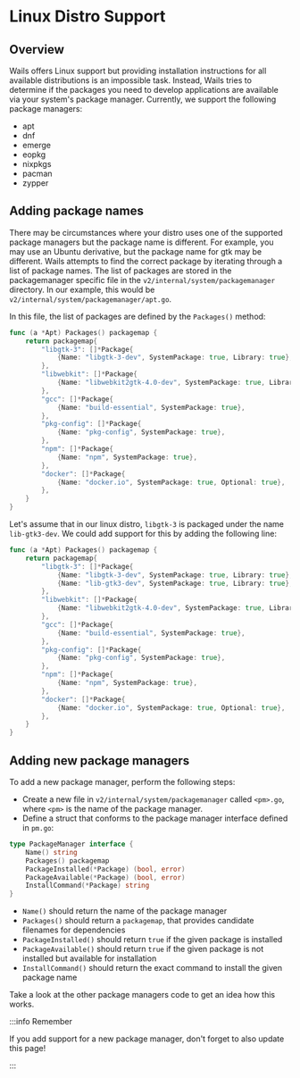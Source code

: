 # Linux Distro Support

## Overview

Wails offers Linux support but providing installation instructions for all available distributions is an impossible task. Instead, Wails tries to determine if the packages you need to develop applications are available via your system's package manager. Currently, we support the following package managers:

- apt
- dnf
- emerge
- eopkg
- nixpkgs
- pacman
- zypper

## Adding package names

There may be circumstances where your distro uses one of the supported package managers but the package name is different. For example, you may use an Ubuntu derivative, but the package name for gtk may be different. Wails attempts to find the correct package by iterating through a list of package names. The list of packages are stored in the packagemanager specific file in the `v2/internal/system/packagemanager` directory. In our example, this would be `v2/internal/system/packagemanager/apt.go`.

In this file, the list of packages are defined by the `Packages()` method:

```go
func (a *Apt) Packages() packagemap {
    return packagemap{
        "libgtk-3": []*Package{
            {Name: "libgtk-3-dev", SystemPackage: true, Library: true},
        },
        "libwebkit": []*Package{
            {Name: "libwebkit2gtk-4.0-dev", SystemPackage: true, Library: true},
        },
        "gcc": []*Package{
            {Name: "build-essential", SystemPackage: true},
        },
        "pkg-config": []*Package{
            {Name: "pkg-config", SystemPackage: true},
        },
        "npm": []*Package{
            {Name: "npm", SystemPackage: true},
        },
        "docker": []*Package{
            {Name: "docker.io", SystemPackage: true, Optional: true},
        },
    }
}
```

Let's assume that in our linux distro, `libgtk-3` is packaged under the name `lib-gtk3-dev`. We could add support for this by adding the following line:

```go {5}
func (a *Apt) Packages() packagemap {
    return packagemap{
        "libgtk-3": []*Package{
            {Name: "libgtk-3-dev", SystemPackage: true, Library: true},
            {Name: "lib-gtk3-dev", SystemPackage: true, Library: true},
        },
        "libwebkit": []*Package{
            {Name: "libwebkit2gtk-4.0-dev", SystemPackage: true, Library: true},
        },
        "gcc": []*Package{
            {Name: "build-essential", SystemPackage: true},
        },
        "pkg-config": []*Package{
            {Name: "pkg-config", SystemPackage: true},
        },
        "npm": []*Package{
            {Name: "npm", SystemPackage: true},
        },
        "docker": []*Package{
            {Name: "docker.io", SystemPackage: true, Optional: true},
        },
    }
}
```

## Adding new package managers

To add a new package manager, perform the following steps:

- Create a new file in `v2/internal/system/packagemanager` called `<pm>.go`, where `<pm>` is the name of the package manager.
- Define a struct that conforms to the package manager interface defined in `pm.go`:

```go
type PackageManager interface {
    Name() string
    Packages() packagemap
    PackageInstalled(*Package) (bool, error)
    PackageAvailable(*Package) (bool, error)
    InstallCommand(*Package) string
}
```

- `Name()` should return the name of the package manager
- `Packages()` should return a `packagemap`, that provides candidate filenames for dependencies
- `PackageInstalled()` should return `true` if the given package is installed
- `PackageAvailable()` should return `true` if the given package is not installed but available for installation
- `InstallCommand()` should return the exact command to install the given package name

Take a look at the other package managers code to get an idea how this works.

:::info Remember


If you add support for a new package manager, don't forget to also update this page!

:::

